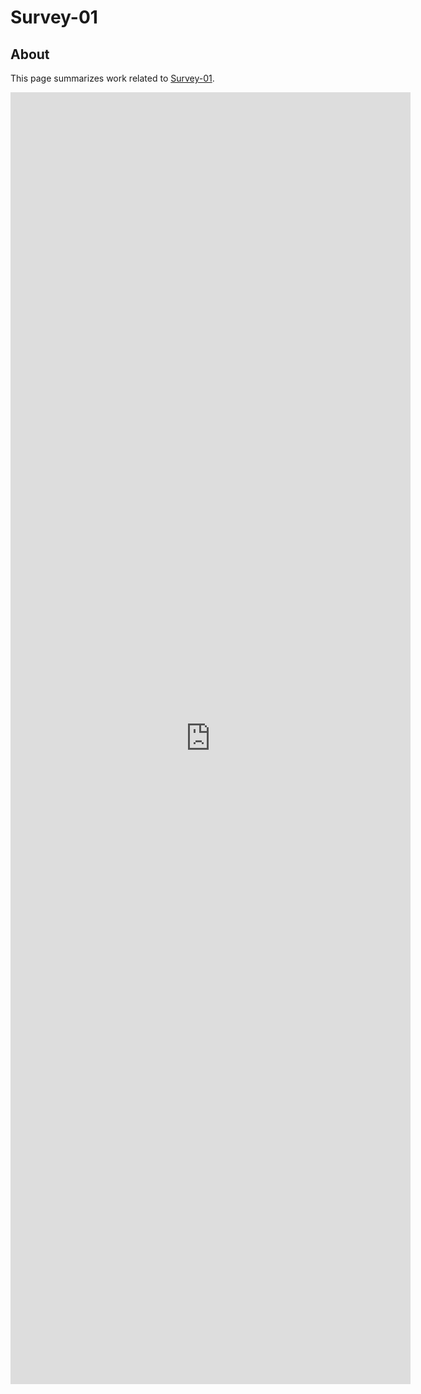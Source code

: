 # Survey-01

## About

This page summarizes work related to [Survey-01](https://forms.gle/bjkwdDe5LLEA4VCu8).

<iframe src="https://docs.google.com/forms/d/e/1FAIpQLSdMc0y9m0WeSomOuV4HQuyVRasbw00C9Qv_zZtXYtajMXcOKw/viewform?embedded=true" width="640" height="2067" frameborder="0" marginheight="0" marginwidth="0">Loading…</iframe>

